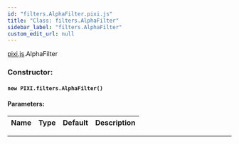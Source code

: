 ```yaml
---
id: "filters.AlphaFilter.pixi.js"
title: "Class: filters.AlphaFilter"
sidebar_label: "filters.AlphaFilter"
custom_edit_url: null
---
```



<div class="package-name">

[pixi.js](../modules/pixi.js).AlphaFilter

</div>






        

<article>

### Constructor:
<h4><code>new PIXI.filters.AlphaFilter() </code></h4>

#### Parameters:
| Name | Type | Default | Description |
| ---- | ---- | ------- | ----------- |

</article>

---------------------------------------








    